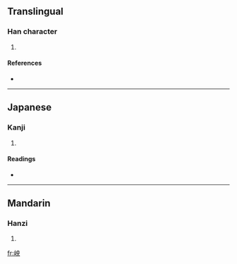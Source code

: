 ==Translingual==

===Han character===
{{Han char|rn=46|rad=山|as=05|sn=8|four=2573<sub>0</sub>|canj=山中月大 (ULBK)}}

# {{defn|Han|sort=山05}}

====References====
* {{Han ref|kx=0308.360|dkj=07959|dj=0608.220|hdz=10767.030|uh=5C9F|ud=23711|bh=CC62|bd=52322}}

----

==Japanese==

===Kanji===
{{ja-kanji|grade=|rs=山05}}

# {{defn|Japanese}}

====Readings====
* {{ja-readings|on=[[よう]] (yō), [[おう]] (ō)|kun=[[ふもと]] (fumoto)}}

----

==Mandarin==

===Hanzi===
{{cmn-hanzi|pin=[[yǎng]] ([[yang3]])|wg=yang<sup>3</sup>}}

# {{defn|Mandarin}}

[[fr:岟]]